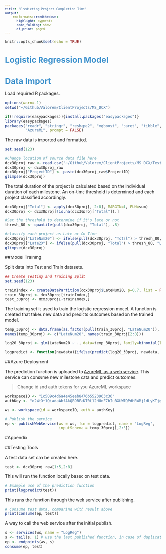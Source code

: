 ```yaml
---
title: "Predicting Project Completion Time"
output:
    rmdformats::readthedown:
      highlight: pygments
      code_folding: show
      df_print: paged
---
```


```r
knitr::opts_chunk$set(echo = TRUE)
```

<style type="text/css">
p{ /* Normal  */
   font-size: 14px;
   line-height: 18px;
}
body{ /* Normal  */
   font-size: 14px;
}
td {  /* Table  */
   font-size: 12px;
}
h1 { /* Header 1 */
font-size: 26px;
color: #4294ce;
}
h2 { /* Header 2 */
font-size: 22px;
}
h3 { /* Header 3 */
font-size: 18px;
}
code.r{ /* Code block */
  font-size: 12px;
}
pre { /* Code block */
  font-size: 12px
}
#table-of-contents h2 {
background-color: #4294ce;
}
#table-of-contents{
background: #688FAD;
}
#nav-top span.glyphicon{
color: #4294ce;
}
#postamble{
background: #4294ce;
border-top: ;
}
</style>

# Logistic Regression Model

# Data Import

Load required R packages.

```r
options(warn=-1)
setwd("~/Github/Valorem/ClientProjects/MS_DCX")

if(!require(easypackages)){install.packages("easypackages")}
library(easypackages)
packages("readr", "stringr", "reshape2", "xgboost", "caret", "tibble", "tidyverse", "dplyr",
         "AzureML", prompt = FALSE)
```

The raw data is imported and formatted.
```r
set.seed(123)

#Change location of source data file here
dcx30proj_raw <- read.csv("~/Github/Valorem/ClientProjects/MS_DCX/TestC_data.csv")
dcx30proj <- dcx30proj_raw
dcx30proj["ProjectID"] <- paste(dcx30proj_raw$ProjectID)
glimpse(dcx30proj)
```

The total duration of the project is calculated based on the individual duration of each milestone. An on-time threshold is determined and each project classified accordingly. 

```r
dcx30proj["Total"] <- apply(dcx30proj[, 2:8], MARGIN=1, FUN=sum)
dcx30proj <- dcx30proj[!is.na(dcx30proj["Total"]),]

#Set the threshold to determine if it's late or not
thresh_80 <- quantile(pull(dcx30proj, "Total"), .8)

#classify each project as Late or On Time
dcx30proj["LateNum20"] <- ifelse(pull(dcx30proj, "Total") > thresh_80, 1, 0)
dcx30proj["Late20"] <- ifelse(pull(dcx30proj, "Total") > thresh_80, "Late", "On Time")
glimpse(dcx30proj)
```

##Model Training

Split data into Test and Train datasets.

```r
## Create Testing and Training Split
set.seed(123)

trainIndex <- createDataPartition(dcx30proj$LateNum20, p=0.7, list = FALSE)
train_30proj <- dcx30proj[trainIndex,]
test_30proj <- dcx30proj[-trainIndex,]
```

The training set is used to train the logistic regression model. A function is created that takes new data and predicts outcomes based on the trained model. 

```r
temp_30proj <- data.frame(as.factor(pull(train_30proj, "LateNum20")), train_30proj[,2:8])
names(temp_30proj) <- c("LateNum20", names(train_30proj[2:8]))
  
log20_30proj <- glm(LateNum20 ~ ., data=temp_30proj, family=binomial(link="logit"))

logpredict <- function(newdata){ifelse(predict(log20_30proj, newdata, type="response")>.5, "Late", "On Time")}
```

##Azure Deployment

The prediction function is uploaded to [AzureML as a web service](https://cran.r-project.org/web/packages/AzureML/vignettes/getting_started.html). This service can consume new milestone data and predict outcomes. 

> Change id and auth tokens for you AzureML workspace

```r
workspaceID <- "1c509c4d6a4e45eeb8476b5523963c36"
authKey <- "o24tO+1QiadaAbfAkQB9RFaKT0L12HUnF7bIuBXUWTQPdHRWMj1dLyKTjqRA8tGYm9Q+8BuVCxP9J2vGA/f0Rw=="
```

```r
ws <- workspace(id = workspaceID, auth = authKey)

# Publish the service
ep <- publishWebService(ws = ws, fun = logpredict, name = "LogReg",
                        inputSchema = temp_30proj[,2:8])
```

#Appendix

##Testing Tools

A test data set can be created here.
```r
test <- dcx30proj_raw[1:5,2:8]
```

This will run the function locally based on test data.
```r
# Example use of the prediction function
print(logpredict(test))
```

This runs the function through the web service after publishing.
```r
# Consume test data, comparing with result above
print(consume(ep, test))
```

A way to call the web service after the initial publish.
```r
s <- services(ws, name = "LogReg")
s <- tail(s, 1) # use the last published function, in case of duplicate function names
ep <- endpoints(ws, s)
consume(ep, test)
```
